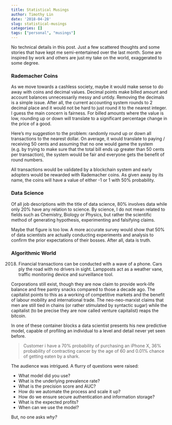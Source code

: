 ```yaml
---
title: Statistical Musings
author: Timothy Lin
date: '2018-04-28'
slug: statistical-musings
categories: []
tags: ["personal", "musings"]
---
```


No technical details in this post. Just a few scattered thoughts and some stories that have kept me semi-entertained over the last month. Some are inspired by work and others are just my take on the world, exaggerated to some degree. 

### Rademacher Coins
As we move towards a cashless society, maybe it would make sense to do away with coins and decimal values. Decimal points make billed amount and account balances unnecessarily messy and untidy. Removing the decimals is a simple issue. After all, the current accounting system rounds to 2 decimal place and it would not be hard to just round it to the nearest integer. I guess the main concern is fairness. For billed amounts where the value is low, rounding up or down will translate to a significant percentage change in the price of a good. 

Here's my suggestion to the problem: randomly round up or down all transactions to the nearest dollar. On average, it would translate to paying / receiving 50 cents and assuming that no one would game the system (e.g. by trying to make sure that the total bill ends up greater than 50 cents per transaction), the system would be fair and everyone gets the benefit of round numbers. 

All transactions would be validated by a blockchain system and early adopters would be rewarded with Rademacher coins. As given away by its name, the coins will have a value of either -1 or 1 with 50% probability.

### Data Science
Of all job descriptions with the title of data science, 80% involves data while only 20% have any relation to science. By science, I do not mean related to fields such as Chemistry, Biology or Physics, but rather the scientific method of generating hypothesis, experimenting and falsifying claims. 

Maybe that figure is too low. A more accurate survey would show that 50% of data scientists are actually conducting experiments and analysis to confirm the prior expectations of their bosses. After all, data is truth.

### Algorithmic World
2018. Financial transactions can be conducted with a wave of a phone. Cars ply the road with no drivers in sight. Lampposts act as a weather vane, traffic monitoring device and surveillance tool. 

Corporations still exist, though they are now claim to provide work-life balance and free pantry snacks compared to those a decade ago. The capitalist points to this as a working of competitive markets and the benefit of labour mobility and international trade. The neo-neo-marxist claims that men are still tied in chains (or rather stimulated by syntactic sugar) while the capitalist (to be precise they are now called venture capitalist) reaps the bitcoin.

In one of these container blocks a data scientist presents his new predictive model, capable of profiling an individual to a level and detail never yet seen before. 

> Customer i have a 70% probability of purchasing an iPhone X, 36% probability of contracting cancer by the age of 60 and 0.01% chance of getting eaten by a shark. 

The audience was intrigued. A flurry of questions were raised:

- What model did you use?
- What is the underlying prevalence rate?
- What is the precision score and AUC?
- How do we automate the process and scale it up?
- How do we ensure secure authentication and information storage?
- What is the expected profits?
- When can we use the model?

But, no one asks _why?_
